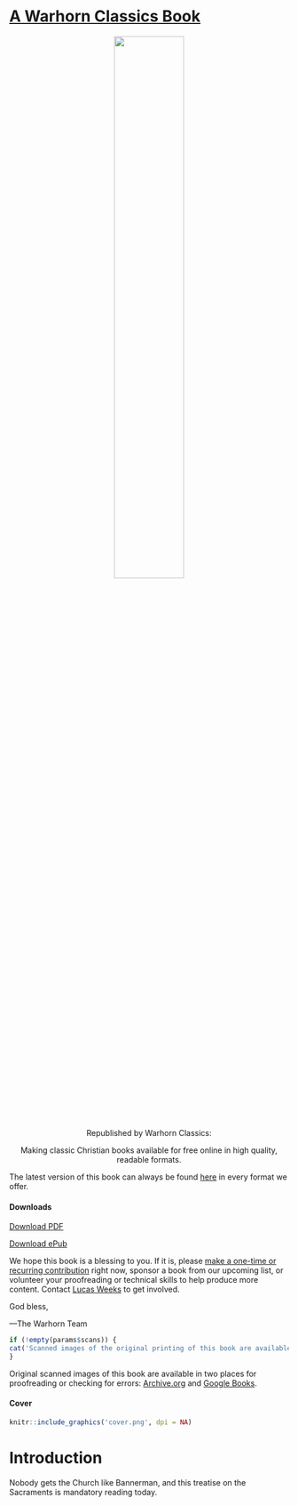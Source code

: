 # [A Warhorn Classics Book](https://classics.warhornmedia.com/) {-}

<center>
![](classics-template-files/images/whitelogo.png){ width=50% }

Republished by Warhorn Classics: 

Making classic Christian books available for free online in high quality, readable formats. 
</center>

The latest version of this book can always be found [here](`r rmarkdown::metadata$url`) in every format we offer. 

#### Downloads {-}
<a href="`r rmarkdown::metadata$url`/Bannerman-Sacraments.pdf"><i class="fa fa-file-pdf-o" aria-hidden="true"></i> Download PDF</a>

<a href="`r rmarkdown::metadata$url`/Bannerman-Sacraments.epub"><i class="fa fa-book" aria-hidden="true"></i> Download ePub</a>

We hope this book is a blessing to you. If it is, please [make a one-time or recurring contribution](https://warhornmedia.com/give) right now, sponsor a book from our upcoming list, or volunteer your proofreading or technical skills to help produce more content. Contact [Lucas Weeks](mailto:lucas@beggarsborn.com) to get involved.

God bless,

—The Warhorn Team

``` r
if (!empty(params$scans)) {
cat('Scanned images of the original printing of this book are available [here](', params$scans, ').')
}
```
Original scanned images of this book are available in two places for proofreading or checking for errors: [Archive.org](https://archive.org/details/churchofchristtr02bann/page/n11/mode/2up) and [Google Books](https://www.google.com/books/edition/_/Z_BBAAAAYAAJ?hl=en&gbpv=0).

#### Cover {-}
```r
knitr::include_graphics('cover.png', dpi = NA)
```

# Introduction {-}

Nobody gets the Church like Bannerman, and this treatise on the Sacraments is mandatory reading today.
